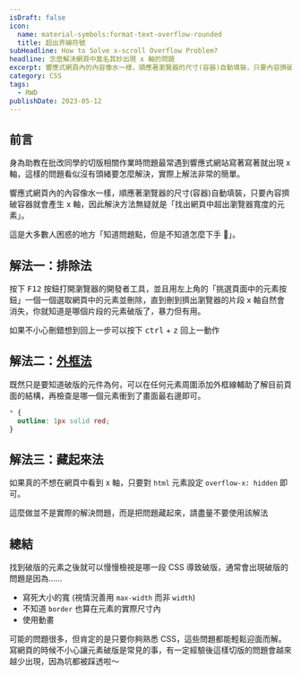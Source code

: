 ```yaml
---
isDraft: false
icon:
  name: material-symbols:format-text-overflow-rounded
  title: 超出界線符號
subHeadline: How to Solve x-scroll Overflow Problem?
headline: 怎麼解決網頁中莫名其妙出現 x 軸的問題
excerpt: 響應式網頁內的內容像水一樣，順應著瀏覽器的尺寸(容器)自動填裝，只要內容擠破容器就會產生 x 軸，因此解決方法無疑就是「找出網頁中超出瀏覽器寬度的元素」。這是大多數人困惑的地方「知道問題點，但是不知道怎麼下手 🥺」。實際上這個問題的解決方法很簡單，本篇文章提供提供兩種解決方案。
category: CSS
tags:
  - RWD
publishDate: 2023-05-12
---
```


## 前言

身為助教在批改同學的切版相關作業時問題最常遇到響應式網站寫著寫著就出現 x 軸，這樣的問題看似沒有頭緒要怎麼解決，實際上解法非常的簡單。

響應式網頁內的內容像水一樣，順應著瀏覽器的尺寸(容器)自動填裝，只要內容擠破容器就會產生 x 軸，因此解決方法無疑就是「找出網頁中超出瀏覽器寬度的元素」。

這是大多數人困惑的地方「知道問題點，但是不知道怎麼下手 🥺」。

## 解法一：排除法

按下 <kbd>F12</kbd> 按鈕打開瀏覽器的開發者工具，並且用左上角的「挑選頁面中的元素按鈕」一個一個選取網頁中的元素並刪除，直到刪到擠出瀏覽器的片段 x 軸自然會消失，你就知道是哪個片段的元素破版了，暴力但有用。

<Info type="info">
  如果不小心刪錯想到回上一步可以按下 <kbd>ctrl</kbd> + <kbd>z</kbd> 回上一動作
</Info>

## 解法二：[外框法](https://devtoolstips.org/tips/en/outline-everything/)

既然只是要知道破版的元件為何，可以在任何元素周圍添加外框線輔助了解目前頁面的結構，再檢查是哪一個元素衝到了畫面最右邊即可。

```css
* {
  outline: 1px solid red;
}
```

## 解法三：藏起來法

如果真的不想在網頁中看到 x 軸，只要對 `html` 元素設定 `overflow-x: hidden` 即可。

<Info type="warning">這麼做並不是實際的解決問題，而是把問題藏起來，請盡量不要使用該解法</Info>

## 總結

找到破版的元素之後就可以慢慢檢視是哪一段 CSS 導致破版，通常會出現破版的問題是因為……

- 寫死大小的寬 (視情況善用 `max-width` 而非 `width`)
- 不知道 `border` 也算在元素的實際尺寸內
- 使用動畫

可能的問題很多，但肯定的是只要你夠熟悉 CSS，這些問題都能輕鬆迎面而解。寫網頁的時候不小心讓元素破版是常見的事，有一定經驗後這樣切版的問題會越來越少出現，因為坑都被踩透啦～
